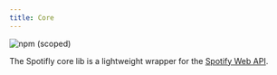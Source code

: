 ```yaml
---
title: Core
---
```


![npm (scoped)](https://img.shields.io/npm/v/@spotifly/core)

The Spotifly core lib is a lightweight wrapper for the [Spotify Web API](https://developer.spotify.com/documentation/web-api/).
